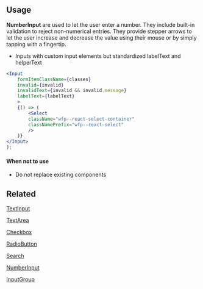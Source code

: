 ## Usage

**NumberInput** are used to let the user enter a number. They include built-in validation to reject non-numerical entries. They provide stepper arrows to let the user increase and decrease the value using their mouse or by simply tapping with a fingertip.

- Inputs with custom input elements but standardized labelText and helperText

```jsx
<Input
    formItemClassName={classes}
    invalid={invalid}
    invalidText={invalid && invalid.message}
    labelText={labelText}
    >
    {() => (
        <Select
        className="wfp--react-select-container"
        classNamePrefix="wfp--react-select"
        />
    )}
</Input>
);
```

#### When not to use

- Do not replace existing components

## Related

[TextInput](?path=/docs/components-forms-textinput--regular)

[TextArea](?path=/docs/components-forms-textarea--regular)

[Checkbox](?path=/docs/components-forms-checkbox--regular)

[RadioButton](?path=/docs/components-forms-radiobutton--regular)

[Search](?path=/docs/components-forms-search--regular)

[NumberInput](?path=/docs/components-forms-numberinput--regular)

[InputGroup](?path=/docs/components-forms-inputgroup--regular)

```

```

